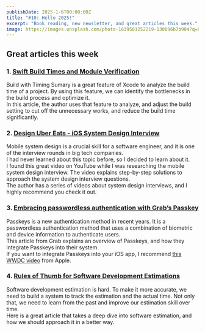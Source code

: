 ```yaml
---
publishDate: 2025-1-6T00:00:00Z
title: "#10: Hello 2025!"
excerpt: "Book reading, new newsletter, and great articles this week."
image: https://images.unsplash.com/photo-1639501252219-130096b7b904?q=80&w=2070&auto=format&fit=crop&ixlib=rb-4.0.3&ixid=M3wxMjA3fDB8MHxwaG90by1wYWdlfHx8fGVufDB8fHx8fA%3D%3D
---
```



## Great articles this week

### 1. [Swift Build Times and Module Verification](https://pfandrade.me/blog/swift-build-times-and-module-verification/?utm_campaign=iOS%20CI%20Newsletter&utm_medium=email&utm_source=iOS%20CI%20Newsletter%20Issue%2058&utm_content=2024-12-29)

Build with Timing Sumary is a great feature of Xcode to analyze the build time of a project. By using this feature, we can identify the bottlenecks in the build process and optimize it.   
In this article, the author uses that feature to analyze, and adjust the build setting to cut off the unnecessary works, and reduce the build time significantly.

### 2. [Design Uber Eats - iOS System Design Interview](https://www.youtube.com/watch?v=SbXDhAKgWek&list=PLf9ED5UyqSFYlYYmojc5w1qAI_fYJVWPQ)

Mobile system design is a crucial skill for a software engineer, and it is one of the interview rounds in big tech companies.   
I had never learned about this topic before, so I decided to learn about it.   
I found this great video on YouTube while I was researching the mobile system design interview. The video explains step-by-step solutions to approach the system design interview questions.    
The author has a series of videos about system design interviews, and I highly recommend you check it out.

### 3. [Embracing passwordless authentication with Grab’s Passkey](https://engineering.grab.com/embracing-passwordless-authentication-with-passkey)

Passkeys is a new authentication method in recent years. It is a passwordless authentication method that uses a combination of biometric and device information to authenticate users.    
This article from Grab explains an overview of Passkeys, and how they integrate Passkeys into their system.    
If you want to integrate Passkeys into your iOS app, I recommend [this WWDC video](https://developer.apple.com/videos/play/wwdc2022/10092/) from Apple.

### 4. [Rules of Thumb for Software Development Estimations](https://vadimkravcenko.com/shorts/project-estimates/)

Software development estimation is hard. To make it more accurate, we need to build a system to track the estimation and the actual time. Not only that, we need to learn from the past and improve our estimation skill over time.   
Here is a great article that takes a deep dive into software estimation, and how we should approach it in a better way.   

<SubscriptionCard/>